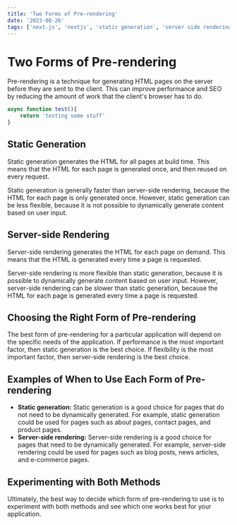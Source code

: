 ```yaml
---
title: 'Two Forms of Pre-rendering'
date: '2023-08-26'
tags: ['next.js', 'nextjs', 'static generation', 'server side rendering']
---
```

# Two Forms of Pre-rendering

Pre-rendering is a technique for generating HTML pages on the server before they are sent to the client. This can improve performance and SEO by reducing the amount of work that the client's browser has to do.

```js
async function test(){
    return 'testing some stuff'
}

```

## Static Generation

Static generation generates the HTML for all pages at build time. This means that the HTML for each page is generated once, and then reused on every request.

Static generation is generally faster than server-side rendering, because the HTML for each page is only generated once. However, static generation can be less flexible, because it is not possible to dynamically generate content based on user input.

## Server-side Rendering

Server-side rendering generates the HTML for each page on demand. This means that the HTML is generated every time a page is requested.

Server-side rendering is more flexible than static generation, because it is possible to dynamically generate content based on user input. However, server-side rendering can be slower than static generation, because the HTML for each page is generated every time a page is requested.

## Choosing the Right Form of Pre-rendering

The best form of pre-rendering for a particular application will depend on the specific needs of the application. If performance is the most important factor, then static generation is the best choice. If flexibility is the most important factor, then server-side rendering is the best choice.

## Examples of When to Use Each Form of Pre-rendering

* **Static generation:** Static generation is a good choice for pages that do not need to be dynamically generated. For example, static generation could be used for pages such as about pages, contact pages, and product pages.
* **Server-side rendering:** Server-side rendering is a good choice for pages that need to be dynamically generated. For example, server-side rendering could be used for pages such as blog posts, news articles, and e-commerce pages.

## Experimenting with Both Methods

Ultimately, the best way to decide which form of pre-rendering to use is to experiment with both methods and see which one works best for your application.
